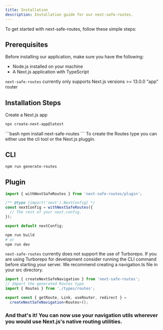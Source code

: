 ```yaml
---
title: Installation
description: Installation guide for our next-safe-routes.
---
```


To get started with next-safe-routes, follow these simple steps:

## Prerequisites

Before installing our application, make sure you have the following:

- Node.js installed on your machine
- A Next.js application with TypeScript

<Note title='Supported Versions' type='info'>
  <code>next-safe-routes</code> currently only supports Next.js versions >=
  13.0.0 "app" router
</Note>

## Installation Steps

<Stepper>
<StepperItem title="Clone the Repository">
Create a Next.js app

```bash
npx create-next-app@latest
```

</StepperItem>
<StepperItem title="Install Next Safe routes">
```bash
npm install next-safe-routes
```

</StepperItem>

<StepperItem title="Create your project's Routes type">
To create the Routes type you can either use the cli tool or the Next.js pluggin.

## CLI

```bash
npm run generate-routes
```

## Plugin

```js
import { withNextSafeRoutes } from 'next-safe-routes/plugin';

/** @type {import('next').NextConfig} */
const nextConfig = withNextSafeRoutes({
  // The rest of your next.config.
});

export default nextConfig;
```

```bash
npm run build
# or
npm run dev
```

<Note title='Turborepo Support' type='warning'>
  <code>next-safe-routes</code> currently does not support the use of Turborepo.
  If you are using Turborepo for development consider running the CLI command
  before starting your server.
</Note>

</StepperItem>

<StepperItem title='Create your navigation helpers'>
We recommend creating a navigation.ts file in your src directory.

```ts
import { createNextSafeNavigation } from 'next-safe-routes';
// Import the generated Routes type
import { Routes } from './types/routes';

export const { getRoute, Link, useRouter, redirect } =
  createNextSafeNavigation<Routes>();
```

</StepperItem>

</Stepper>

### And that's it! You can now use your navigation utils wherever you would use Next.js's native routing utilities.
